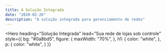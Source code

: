 ```yaml
---
title: A Solução Integrada
date: "2020-02-26"
description: "A solução integrada para gerenciamento de redes"
---
```

<Hero
  heading="Solução Integrada"
  lead="Sua rede de lojas sob controle"
  style={{
    bg: "#0a8bd5",
    figure: {
      maxWidth: "70%",
    },
    h1: {
      color: "white",
    },
    p: {
      color: "white",
    }
  }}
>
</Hero>
